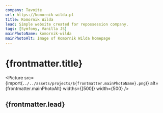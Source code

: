 ```yaml
---
company: Tavoite
url: https://komornik-wilda.pl
title: Komornik Wilda
lead: Simple website created for repossession company.
tags: [Symfony, Vanilla JS]
mainPhotoName: komornik-wilda
mainPhotoAlt: Image of Komornik Wilda homepage
---
```



# {frontmatter.title}

<Picture
  src={import(`../../assets/projects/${frontmatter.mainPhotoName}.png`)}
  alt={frontmatter.mainPhotoAlt}
  widths={[500]}
  width={500}
/>

## {frontmatter.lead}
